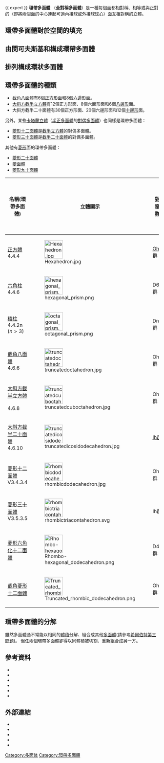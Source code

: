 {{ expert }}
'''環帶多面體''' （'''全對稱多面體'''）是一種每個面都相對稱、相等或與正對的（即將兩個面的中心連起可過內接球或外接球[[球心|球心]]）[[面|面]]互相對稱的立體。
==環帶多面體對於空間的填充==

==由閔可夫斯基和構成環帶多面體==

==排列構成環狀多面體==

==環帶多面體的種類==
*[[截角八面體|截角八面體]]有6個[[正方形|正方形]][[面|面]]和8個[[六邊形|六邊形]]面。
*[[大斜方截半立方體|大斜方截半立方體]]有12個正方形面、8個六面形面和6個[[八邊形|八邊形]]面。
*大斜方截半二十面體有30個正方形面、20個六邊形面和12個[[十邊形|十邊形]]面。

另外，某些[[卡塔蘭立體|卡塔蘭立體]]（[[半正多面體|半正多面體]]的[[對偶多面體|對偶多面體]]）也同樣是環帶多面體：
*[[菱形十二面體|菱形十二面體]]是[[截半立方體|截半立方體]]的對偶多面體。
*[[菱形三十面體|菱形三十面體]]是[[截半二十面體|截半二十面體]]的對偶多面體。

其他有[[菱形|菱形]]面的環帶多面體：
* [[菱形二十面體|菱形二十面體]]
* [[菱面體|菱面體]]
* [[菱形九十面體|菱形九十面體]]

{| class="wikitable"
|-
! 名稱(環帶多面體)
! 立體圖示
! [[對稱群|對稱群]]
! [[正多邊形|正多邊形]]面
! [[面_(幾何)|面]] 的[[傳遞集合|可遞性]]
! [[邊_(幾何)|邊]] 的[[傳遞集合|可遞性]]
! [[頂點_(幾何)|頂點]]的[[傳遞集合|可遞性]]
! [[空間填充|空間填充]](space filling)
! Number of<br/>generators
|-
| [[正方體|正方體]]<BR>4.4.4
| [[File:Hexahedron.jpg|60px]]
| [[Oh群|Oh群]]
| '''有'''
| '''有'''
| '''有'''
| '''有'''
| '''有'''
| 3
|-
| [[六角柱|六角柱]]<BR>4.4.6
| [[File:hexagonal_prism.png|60px]]
| D6h群
| '''有'''
| 無
| 無
| '''有'''
| '''有'''
| 4
|-
| [[稜柱|稜柱]]<BR>4.4.2n<br><math>(n>3)</math>
| [[File:octagonal_prism.png|60px]]
| Dnh群
| '''有'''
| 無
| 無
| '''有'''
| 無
| n+1
|-
| [[截角八面體|截角八面體]]<BR>4.6.6
| [[File:truncatedoctahedron.jpg|60px]]
| Oh群
| '''有'''
| 無
| 無
| '''有'''
| '''有'''
| 
|-
| [[大斜方截半立方體|大斜方截半立方體]]<BR><BR>4.6.8
| [[File:truncatedcuboctahedron.jpg|60px]]
| Oh群
| '''有'''
| 無
| 無
| '''有'''
| 無
| 
|-
| [[大斜方截半二十面體|大斜方截半二十面體]]<BR>4.6.10
| [[File:truncatedicosidodecahedron.jpg|60px]]
| [[Ih群|Ih群]]
| '''有'''
| 無
| 無
| '''有'''
| 無
| 
|-
| [[菱形十二面體|菱形十二面體]]<BR>V3.4.3.4
| [[File:rhombicdodecahedron.jpg|60px]]
| Oh群
| 無
| '''有'''
| '''有'''
| 無
| '''有'''
| 
|-
| [[菱形三十面體|菱形三十面體]]<BR>V3.5.3.5
| [[File:rhombictriacontahedron.svg|60px]]
| Ih群
| 無
| '''有'''
| '''有'''
| 無
| 無
| 6
|-
| [[菱形六角化十二面體|菱形六角化十二面體]]
| [[File:Rhombo-hexagonal_dodecahedron.png|60px]]
| D4h群
| 無
| 無
| 無
| 無
| '''有'''
| 5
|-
| [[截角菱形十二面體|截角菱形十二面體]]
| [[File:Truncated_rhombic_dodecahedron.png|60px]]
| Oh群
| 無
| 無
| 無
| 無
| 無
|
|}

==環帶多面體的分解==
雖然多面體通不常能以相同的[[體積|體積]]分解、組合成其他[[多面體|多面體]](請參考[[希爾伯特第三問題|希爾伯特第三問題]])。 但任兩個環帶多面體卻得以同體積被切割、重新組合成另一方。

==參考資料==
* {{cite journal
 | author = Coxeter, H. S. M
 | authorlink = Harold Scott MacDonald Coxeter
 | year = 1962
 | title = The Classification of Zonohedra by Means of Projective Diagrams
 | journal = J. Math. Pures Appl.
 | volume = 41
 | pages = 137–156}}
* {{cite journal
 | author = Eppstein, David
 | authorlink = David Eppstein
 | year = 1996
 | title = Zonohedra and zonotopes
 | journal = [[Mathematica_in_Education_and_Research|Mathematica in Education and Research]]
 | volume = 5
 | issue = 4
 | pages = 15–21
 | url = http://www.ics.uci.edu/~eppstein/junkyard/ukraine/ukraine.html
 | access-date = 2007-12-07
 | archive-date = 2021-01-04
 | archive-url = https://web.archive.org/web/20210104120359/https://www.ics.uci.edu/~eppstein/junkyard/ukraine/ukraine.html
 | dead-url = no
 }}
* {{cite book
  | author = Grünbaum, Branko
  | authorlink = Branko Grünbaum
  | title = Arrangements and Spreads
  | publisher = Number 10 in Regional Conf. Series in Mathematics, [[美國數學學會|美國數學學會]]
  | year = 1972}}
* {{cite journal
 | author = Fedorov, E. S.
 | year = 1893
 | title = Elemente der Gestaltenlehre
 | journal = Zeitschrift für Krystallographie und Mineralogie
 | volume = 21
 | pages = 671–694}}
* {{cite journal
 | author = Shephard, G. C.
 | year = 1974
 | title = Space-filling zonotopes
 | journal = {{tsl|en|Mathematika||Mathematika}}
 | volume = 21
 | pages = 261–269}}
* {{cite journal
 | author = Taylor, Jean E.
 | year = 1992
 | title = Zonohedra and generalized zonohedra
 | journal = [[美國數學月刊|美國數學月刊]]
 | volume = 99
 | pages = 108–111
 | doi = 10.2307/2324178}}

==外部連結==
* {{mathworld | title = Zonohedron | urlname = Zonohedron}}
* {{cite web
  | author = Eppstein, David
  | authorlink = David Eppstein
  | title = The Geometry Junkyard: Zonohedra and Zonotopes
  | url = http://www.ics.uci.edu/~eppstein/junkyard/zono.html
  | access-date = 2007-12-07
  | archive-date = 2020-03-16
  | archive-url = https://web.archive.org/web/20200316185659/https://www.ics.uci.edu/~eppstein/junkyard/zono.html
  | dead-url = no
  }}
* {{cite web
  | author = Hart, George W
  | title = Virtual Polyhedra: Zonohedra
  | url = http://www.georgehart.com/virtual-polyhedra/zonohedra-info.html
  | accessdate = 2007-12-07
  | archive-date = 2005-11-18
  | archive-url = https://web.archive.org/web/20051118212258/http://georgehart.com/virtual-polyhedra/zonohedra-info.html
  | dead-url = no
  }}
* {{mathworld | title = Primary Parallelohedron | urlname = PrimaryParallelohedron}}
* {{cite web 
  | author = Bulatov, Vladimir 
  | title = Zonohedral Polyhedra Completion 
  | url = http://bulatov.org/polyhedra/completion 
  | accessdate = 2007-12-07 
  | archive-date = 2011-08-07 
  | archive-url = https://web.archive.org/web/20110807170156/http://bulatov.org/polyhedra/completion/ 
  | dead-url = yes 
  }}

[[Category:多面体|Category:多面体]]
[[Category:環帶多面體|Category:環帶多面體]]